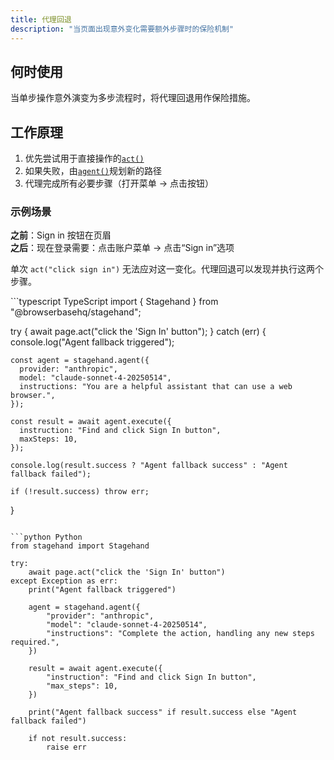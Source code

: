 ```yaml
---
title: 代理回退
description: "当页面出现意外变化需要额外步骤时的保险机制"
---
```


## 何时使用

当单步操作意外演变为多步流程时，将代理回退用作保险措施。

## 工作原理

1. 优先尝试用于直接操作的[`act()`](/zh/basics/act)
2. 如果失败，由[`agent()`](/zh/basics/agent)规划新的路径
3. 代理完成所有必要步骤（打开菜单 → 点击按钮）

### 示例场景

**之前**：Sign in 按钮在页眉\
**之后**：现在登录需要：点击账户菜单 → 点击“Sign in”选项

单次 `act("click sign in")` 无法应对这一变化。代理回退可以发现并执行这两个步骤。

<CodeGroup>
  ```typescript TypeScript
  import { Stagehand } from "@browserbasehq/stagehand";

  try {
    await page.act("click the 'Sign In' button");
  } catch (err) {
    console.log("Agent fallback triggered");

    const agent = stagehand.agent({
      provider: "anthropic",
      model: "claude-sonnet-4-20250514",
      instructions: "You are a helpful assistant that can use a web browser.",
    });

    const result = await agent.execute({
      instruction: "Find and click Sign In button",
      maxSteps: 10,
    });

    console.log(result.success ? "Agent fallback success" : "Agent fallback failed");

    if (!result.success) throw err;
  }
  ```

  ```python Python
  from stagehand import Stagehand

  try:
      await page.act("click the 'Sign In' button")
  except Exception as err:
      print("Agent fallback triggered")

      agent = stagehand.agent({
          "provider": "anthropic",
          "model": "claude-sonnet-4-20250514",
          "instructions": "Complete the action, handling any new steps required.",
      })

      result = await agent.execute({
          "instruction": "Find and click Sign In button",
          "max_steps": 10,
      })

      print("Agent fallback success" if result.success else "Agent fallback failed")

      if not result.success:
          raise err
  ```
</CodeGroup>
